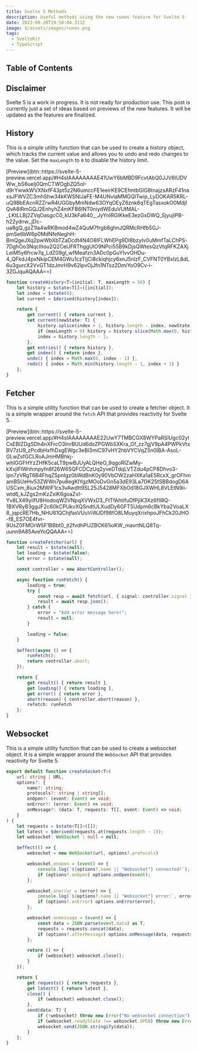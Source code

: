 ```yaml
---
title: Svelte 5 Methods
description: Useful methods using the new runes feature for Svelte 5
date: 2023-09-20T19:50:04.311Z
image: $/assets/images/runes.png
tags:
  - SvelteKit
  - TypeScript
---
```


## Table of Contents

## Disclaimer

<div class="warning-box">
	Svelte 5 is a work in progress. It is not ready for production use. This post is currently just a set of ideas based on previews of the new features. It will be updated as the features are finalized.
</div>

## History

This is a simple utility function that can be used to create a history object, which tracks the current value and allows you to undo and redo changes to the value. Set the `maxLength` to `0` to disable the history limit.

<div class="button-row">
	[Preview](btn::https://svelte-5-preview.vercel.app/#H4sIAAAAAAAAE41UwY6bMBD9FcvtAbQ0JJV6IUDVWw_bS6uelj0QmCTWOgbZQ5oI-d9rYwwkWVXNxfF43pt5z2N6umccFE1eeirKE9CEfmtbGlG8tnajzsARzF41naxsJFWVZC3mhShw34kKWSNIJaFE-M4UNvIaMMGQlTwip_LyDOKAR5KRL-uQ9BbEAcnRZZrwR4UGGbyMmNdw63OYqOEyZ6znk6qTEgTasxokO0MdjIQvA8iRmGQJ2EnhyhZ4mKFB6INT0niydWEduVUtMAL-_LKtLLBj2ZVqOasgcC0_kU3kFa640__JyYnIRGIKkeE3ezGxDWQ_SjyujIPB-h22ydnw_jDc-ua8gQ_gzZ1Ia4wRKBmod4wZ4QuM7frgb8ghnJQRMcRHfb5GJ-pmSe6bW6p0MdNfeNeghH-BmQgeJXq2pwWbXbTZaDcdt4N4O8IFLWhEPg9Dl8bzyIv0uMmfTaLChPS-7DghOo3Nqclhou2Q2CeUFRThggUlO9NPci55B9kDjsQWtesQzVtqRFKZAXjLeiM5y6frcw7q_LdZ09gl_wfMeafzn3ADc0pGuYlvvOHDu-4_QFkdJ4pxNkipCEM4GWu1czTljCi8ckiqhjcy6xnJ5nlzF_CVFNT0YBxIzL8dL6u3gurcX2VvGT1dzJmrH9v62lpvOjJfn1NTsz2DmiYoO9Cv-i-3ZGJquAQAAA==)
</div>

```ts
function createHistory<T>(initial: T, maxLength = 50) {
	let history = $state<T[]>([initial]);
	let index = $state(0);
	let current = $derived(history[index]);

	return {
		get current() { return current },
		set current(newState: T) {
			history.splice(index + 1, history.length - index, newState);
			if (maxLength > 0) history = history.slice(Math.max(0, history.length - maxLength), history.length);
			index = history.length - 1;
		},
		get entries() { return history },
		get index() { return index },
		undo() { index = Math.max(0, index - 1) },
		redo() { index = Math.min(history.length - 1, index + 1) }
	};
}
```

## Fetcher

This is a simple utility function that can be used to create a fetcher object. It is a simple wrapper around the `fetch` API that provides reactivity for Svelte 5.

<div class="button-row">
	[Preview](btn::https://svelte-5-preview.vercel.app/#H4sIAAAAAAAAE22UwY7TMBCGX8WYPaRSlUgc02ylCsEBIZDgSDh4nXFrcO3InrBUUd6dsZPGWbSXKra_Gf_zz7gjV9pA4PWPkVtxBV7zU9_zPcdbHxfhDxgEWgc3eBl3miC97vHY2hbVYCVqZ5n0IBA-AsoL-GLwZsfGCLRoAJmHMBhkj-whIGGFHYzZHfK5caLT9pwBJUyALQHeO_9qgoRIZwMy-kXvjIFIWnhmpyfn8f26W6SQFCDCzUq2yveDTdqLVTZdu4pCP8Dhvo3-lpn7zVRgT6B4FhqZSpnIgz0bWdBnK0y90VbOW2zaHXKa1aE5RcxX_grOFhmamBSUeHv53ZWWn7pu8egKIYgzMOoDvGn5a3dE93La7OK25tSBBdogD6AUSCxm_8iux2MWlF1cs3vAwdtt9SL25J5428MFXbOd18GJXWHL8VLEtN9ii-wtd6_kJZgs2mKzZxlK6goaZvI-Yv8LX49yiIfU8HodoqW2VNpqXVWxD3_FtTfAhtifuDfPjiK3Xz6fll8Q-1BXVRyB3ggJF2c60kCPUkvXQSndtULXudDy6GFT5Udpm6cBkYba2VoaLX8_jqpcRE7Hb_NHU81QChjfasVUuViWJDf98fO8LMuyqXrixhpoJFhCk20JHO-f8_ES7OE4fvr-9UsZ0FMOrW5F1BBbt0_jt2fvdhPlJZBCK61ioKW_mavrtNLQ8Tq-uunn9A85AveYoQQAAA==)
</div>

```ts
function createFetcher(url) {
	let result = $state(null);
	let loading = $state(false);
	let error = $state(null);

	const controller = new AbortController();

	async function runFetch() {
		loading = true;
		try {
			const resp = await fetch(url, { signal: controller.signal });
			result = await resp.json();
		} catch {
			error = "Add error message here!";
			result = null;
		}

		loading = false;
	}

	$effect(async () => {
		runFetch();
		return controller.abort;
	});

	return {
		get result() { return result },
		get loading() { return loading },
		get error() { return error },
		abort(reason) { controller.abort(reason) },
		refetch: runFetch
	};
}
```

## Websocket

This is a simple utility function that can be used to create a websocket object. It is a simple wrapper around the `WebSocket` API that provides reactivity for Svelte 5.

```ts
export default function createSocket<T>(
	url: string | URL,
	options?: {
		name?: string;
		protocols?: string | string[];
		onOpen?: (event: Event) => void;
		onError?: (error: Event) => void;
		onMessage?: (data: T, requests: T[], event: Event) => void;
	}
) {
	let requests = $state<T[]>([]);
	let latest = $derived(requests.at(requests.length - 1));
	let websocket: WebSocket | null = null;

	$effect(() => {
		websocket = new WebSocket(url, options?.protocols)

		websocket.onopen = (event) => {
			console.log(`${options?.name || "Websocket"} connected!`);
			if (options?.onOpen) options.onOpen(event);
		};

		websocket.onerror = (error) => {
			console.log(`${options?.name || "Websocket"} error:`, error);
			if (options?.onError) options.onError(error);
		};

		websocket.onmessage = (event) => {
			const data = JSON.parse(event.data) as T;
			requests = requests.concat(data);
			if (options?.afterMessage) options.onMessage(data, requests, event);
		};

		return () => {
			if (websocket) websocket.close();
		}
	});

	return {
		get requests() { return requests },
		get latest() { return latest },
		close() {
			if (websocket) websocket.close();
		},
		send(data: T) {
			if (!websocket) throw new Error("No websocket connection");
			if (websocket.readyState !== websocket.OPEN) throw new Error("No websocket connection");
			websocket.send(JSON.stringify(data));
		}
	};
}
```